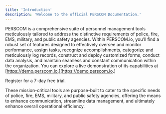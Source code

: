 ```yaml
---
title: 'Introduction'
description: 'Welcome to the official PERSCOM Documentation.'
---
```


PERSCOM is a comprehensive suite of personnel management tools meticulously tailored to address the distinctive requirements of police, fire, EMS, military, and public safety agencies. Within PERSCOM.io, you’ll find a robust set of features designed to effectively oversee and
monitor performance, assign tasks, recognize accomplishments, categorize and meticulously log records, construct and deploy customized forms, conduct data analysis, and maintain seamless and constant communication within the organization. You can explore a live demonstration
of its capabilities at [https://demo.perscom.io.](https://demo.perscom.io.)

<Card title="Get Started Today" icon="pen-to-square" href="https://perscom.io/register">
  Register for a 7-day free trial.
</Card>

These mission-critical tools are purpose-built to cater to the specific needs of police, fire, EMS, military, and public safety agencies, offering the means to enhance communication, streamline data management, and ultimately enhance overall operational efficiency.